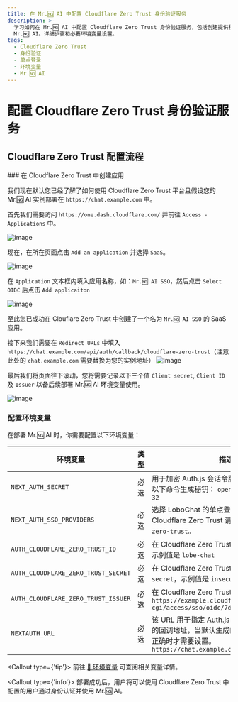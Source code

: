 ```yaml
---
title: 在 Mr.🆖 AI 中配置 Cloudflare Zero Trust 身份验证服务
description: >-
  学习如何在 Mr.🆖 AI 中配置 Cloudflare Zero Trust 身份验证服务，包括创建提供程序、配置环境变量和部署
  Mr.🆖 AI。详细步骤和必要环境变量设置。
tags:
  - Cloudflare Zero Trust
  - 身份验证
  - 单点登录
  - 环境变量
  - Mr.🆖 AI
---
```


# 配置 Cloudflare Zero Trust 身份验证服务

## Cloudflare Zero Trust 配置流程

<Steps>
### 在 Cloudflare Zero Trust 中创建应用

我们现在默认您已经了解了如何使用 Cloudflare Zero Trust 平台且假设您的 Mr.🆖 AI 实例部署在 `https://chat.example.com` 中。

首先我们需要访问 `https://one.dash.cloudflare.com/` 并前往 `Access - Applications` 中。

![image](https://github.com/user-attachments/assets/4d671a7c-5d94-4c4b-b4fd-71a5a0e9d227)

现在，在所在页面点击 `Add an application` 并选择 `SaaS`。

![image](https://github.com/user-attachments/assets/3da4c8c4-88c6-40a9-8005-6a0a44aa3b1f)

在 `Application` 文本框内填入应用名称，如：`Mr.🆖 AI SSO`，然后点击 `Select OIDC` 后点击 `Add applicaiton`

![image](https://github.com/user-attachments/assets/16cd9aef-c87b-48a4-95c0-b666082e7515)

至此您已成功在 Clouflare Zero Trust 中创建了一个名为 `Mr.🆖 AI SSO` 的 SaaS 应用。

接下来我们需要在 `Redirect URLs` 中填入 `https://chat.example.com/api/auth/callback/cloudflare-zero-trust`（注意此处的 `chat.example.com` 需要替换为您的实例地址） ![image](https://github.com/user-attachments/assets/433fdce4-0af5-417f-b80d-163c2d4f02f6)

最后我们将页面往下滚动，您将需要记录以下三个值 `Client secret`, `Client ID` 及 `Issuer` 以备后续部署 Mr.🆖 AI 环境变量使用。

![image](https://github.com/user-attachments/assets/2dd3cde5-fa0d-4f52-b82b-28d9e89379a0)

### 配置环境变量

在部署 Mr.🆖 AI 时，你需要配置以下环境变量：

| 环境变量 | 类型 | 描述 |
| --- | --- | --- |
| `NEXT_AUTH_SECRET` | 必选 | 用于加密 Auth.js 会话令牌的密钥。您可以使用以下命令生成秘钥： `openssl rand -base64 32` |
| `NEXT_AUTH_SSO_PROVIDERS` | 必选 | 选择 LoboChat 的单点登录提供商。使用 Cloudflare Zero Trust 请填写 `cloudflare-zero-trust`。 |
| `AUTH_CLOUDFLARE_ZERO_TRUST_ID` | 必选 | 在 Cloudflare Zero Trust 生成的 `Client ID`，示例值是 `lobe-chat` |
| `AUTH_CLOUDFLARE_ZERO_TRUST_SECRET` | 必选 | 在 Cloudflare Zero Trust 生成的 `Client secret`，示例值是 `insecure_secret` |
| `AUTH_CLOUDFLARE_ZERO_TRUST_ISSUER` | 必选 | 在 Cloudflare Zero Trust 生成的 `Issuer`，例如 `https://example.cloudflareaccess.com/cdn-cgi/access/sso/oidc/7db0f` |
| `NEXTAUTH_URL` | 必选 | 该 URL 用于指定 Auth.js 在执行 OAuth 验证时的回调地址，当默认生成的重定向地址发生不正确时才需要设置。`https://chat.example.com/api/auth` |

  <Callout type={'tip'}>
    前往 [📘 环境变量](/zh/docs/self-hosting/environment-variable#Cloudflare%20Zero%20Trust) 可查阅相关变量详情。

</Callout>
</Steps>

<Callout type={'info'}>
  部署成功后，用户将可以使用 Cloudflare Zero Trust 中配置的用户通过身份认证并使用 Mr.🆖 AI。
</Callout>
